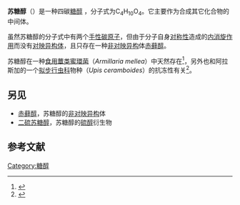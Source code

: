 {{chembox
| Watchedfields = changed
| verifiedrevid = 444228082
|Reference=<ref>[http://www.sigmaaldrich.com/catalog/search/ProductDetail/ALDRICH/377619 Threitol] {{Wayback|url=http://www.sigmaaldrich.com/catalog/search/ProductDetail/ALDRICH/377619 |date=20080319051153 }} at Sigma-Alrich</ref>
|ImageFile=threitol.png
|ImageSize=180px
|IUPACName=(''2R,3R'')-butane-1,2,3,4-tetrol
|OtherNames=
|Section1= {{Chembox Identifiers
|  ChemSpiderID_Ref = {{chemspidercite|correct|chemspider}}
| ChemSpiderID = 147828
| KEGG_Ref = {{keggcite|correct|kegg}}
| KEGG = C16884
| InChI = 1/C4H10O4/c5-1-3(7)4(8)2-6/h3-8H,1-2H2/t3-,4-/m1/s1
| InChIKey = UNXHWFMMPAWVPI-QWWZWVQMBP
| StdInChI_Ref = {{stdinchicite|correct|chemspider}}
| StdInChI = 1S/C4H10O4/c5-1-3(7)4(8)2-6/h3-8H,1-2H2/t3-,4-/m1/s1
| StdInChIKey_Ref = {{stdinchicite|correct|chemspider}}
| StdInChIKey = UNXHWFMMPAWVPI-QWWZWVQMSA-N
| CASNo_Ref = {{cascite|correct|??}}
| CASNo=2418-52-2 
|  PubChem=169019
|  ChEBI_Ref = {{ebicite|correct|EBI}}
| ChEBI = 48300
| SMILES = OC[C@@H](O)[C@H](O)CO
}}
|Section2= {{Chembox Properties
|  Formula=C<sub>4</sub>H<sub>10</sub>O<sub>4</sub>
|  MolarMass=122.12
|  Appearance=Solid
|  Density=
|  MeltingPt=88–90 °C
|  BoilingPt=
|  Solubility=
  }}
|Section3= {{Chembox Hazards
|  MainHazards=
|  FlashPt=
|  Autoignition=
| RPhrases = {{R36/37/38}}
| SPhrases = {{S26}} {{S36}}
  }}
}}

'''苏糖醇'''（{{lang-en|Threitol}}）是一种四碳[[糖醇|糖醇]] ，分子式为C<sub>4</sub>H<sub>10</sub>O<sub>4</sub>。它主要作为合成其它化合物的中间体。

虽然苏糖醇的分子式中有两个[[手性碳原子|手性碳原子]]，但由于分子自身[[对称性|对称性]]造成的[[内消旋化合物|内消旋作用]]而没有[[对映异构体|对映异构体]]，且只存在一种[[非对映异构|非对映异构]]体[[赤藓醇|赤藓醇]]。

苏糖醇在一种[[食用蕈|食用蕈类]][[蜜環菌|蜜環菌]]（''Armillaria mellea''）中天然存在<ref name="ElksGanellin1990">{{cite journal|last1=Elks|first1=J.|title=Dictionary of Drugs|last2=Ganellin|first2=C. R.|year=1990|doi=10.1007/978-1-4757-2085-3|isbn=978-1-4757-2087-7}}</ref>，另外也和阿拉斯加的一个[[拟步行虫科|拟步行虫科]]物种（''Upis ceramboides''）的抗冻性有关<ref>{{cite journal| title=Cryoprotectant biosynthesis and the selective accumulation of threitol in the freeze-tolerant Alaskan beetle, ''Upis ceramboides'' |author1=Walters, K. R. Jr |author2=Pan, Q. |author3=Serianni, A. S. |author4=Duman, J. G. | journal=[[Journal_of_Biological_Chemistry|Journal of Biological Chemistry]] |year=2009 |volume= 284 |issue=25 | pages=16822–16831 | doi=10.1074/jbc.M109.013870|pmc=2719318 }}</ref>。

==另见==
* [[赤藓醇|赤藓醇]]，苏糖醇的[[非对映异构|非对映异构]]体
* [[二硫苏糖醇|二硫苏糖醇]]，苏糖醇的[[硫醇|硫醇]]衍生物

==参考文献==
<references/>
{{糖醇}}

[[Category:糖醇|Category:糖醇]]

{{organic-compound-stub}}
